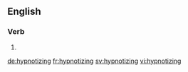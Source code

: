 ==English==

===Verb===
{{head|en|present participle}}

# {{present participle of|hypnotize|lang=en}}

[[de:hypnotizing]]
[[fr:hypnotizing]]
[[sv:hypnotizing]]
[[vi:hypnotizing]]
